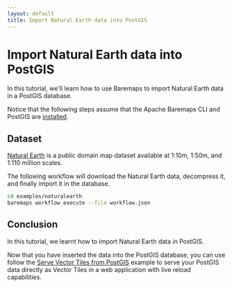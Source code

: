 ```yaml
---
layout: default
title: Import Natural Earth data into PostGIS
---
```


# Import Natural Earth data into PostGIS

In this tutorial, we'll learn how to use Baremaps to import Natural Earth data in a PostGIS database.

Notice that the following steps assume that the Apache Baremaps CLI and PostGIS are [installed](/documentation/getting-started/).

## Dataset

[Natural Earth](https://www.naturalearthdata.com/) is a public domain map dataset available at 1:10m, 1:50m, and 1:110 million scales.

The following workflow will download the Natural Earth data, decompress it, and finally import it in the database.

```bash
cd examples/naturalearth
baremaps workflow execute --file workflow.json
```

## Conclusion

In this tutorial, we learnt how to import Natural Earth data in PostGIS.

Now that you have inserted the data into the PostGIS database, you can use follow the [Serve Vector Tiles from PostGIS](/documentation/examples/serve-and-export-vector-tiles/) example to serve
your PostGIS data directly as Vector Tiles in a web application with live reload capabilities.

